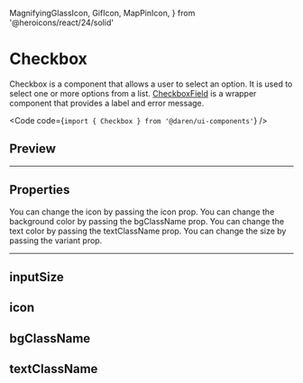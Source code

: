 
  MagnifyingGlassIcon,
  GifIcon,
  MapPinIcon,
} from '@heroicons/react/24/solid'

# Checkbox

Checkbox is a component that allows a user to select an option. It is used to
select one or more options from a list. [CheckboxField](/checkbox-field) is a
wrapper component that provides a label and error message.

<Code code={`import { Checkbox } from '@daren/ui-components'`} />

## Preview

<Preview>
  <div className="space-y-2">
    <Checkbox />
  </div>
</Preview>

---

## Properties

<Properties>
  <Property name="icon" type="React.ReactElement">
    You can change the icon by passing the icon prop.
  </Property>
  <Property name="bgClassName" type="string">
    You can change the background color by passing the bgClassName prop.
  </Property>
  <Property name="textClassName" type="string">
    You can change the text color by passing the textClassName prop.
  </Property>
  <Property name="variant" type={['sm' | 'md' | 'lg']}>
    You can change the size by passing the variant prop.
  </Property>
</Properties>

---

## inputSize

<Preview>
  <div className="flex flex-row items-center space-x-2">
    <Checkbox variant="sm" />
    <Checkbox variant="md" />
    <Checkbox variant="lg" />
  </div>
</Preview>

## icon

<Preview>
  <div className="flex flex-row space-x-2">
    <Checkbox defaultChecked icon={MagnifyingGlassIcon} />
    <Checkbox defaultChecked icon={MapPinIcon} />
    <Checkbox defaultChecked icon={GifIcon} />
  </div>
</Preview>

## bgClassName

<Preview>
  <div className="flex flex-row space-x-2">
    <Checkbox defaultChecked bgClassName="text-red-500" />
    <Checkbox defaultChecked bgClassName="text-yellow-400" />
    <Checkbox defaultChecked bgClassName="text-blue-400" />
  </div>
</Preview>

## textClassName

<Preview>
  <div className="flex flex-row space-x-2">
    <Checkbox
      defaultChecked
      bgClassName="text-yellow-400"
      textClassName="text-black"
    />
  </div>
</Preview>
